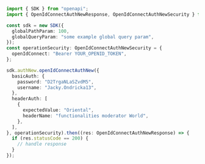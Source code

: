 ```typescript showLineNumbers copy filename="Open Id Connect Auth New usage example"
import { SDK } from "openapi";
import { OpenIdConnectAuthNewResponse, OpenIdConnectAuthNewSecurity } from "openapi/dist/sdk/models/operations";

const sdk = new SDK({
  globalPathParam: 100,
  globalQueryParam: "some example global query param",
});
const operationSecurity: OpenIdConnectAuthNewSecurity = {
  openIdConnect: "Bearer YOUR_OPENID_TOKEN",
};

sdk.authNew.openIdConnectAuthNew({
  basicAuth: {
    password: "D2TrgaNLaSZvdM5",
    username: "Jacky.Ondricka13",
  },
  headerAuth: [
    {
      expectedValue: "Oriental",
      headerName: "functionalities moderator World",
    },
  ],
}, operationSecurity).then((res: OpenIdConnectAuthNewResponse) => {
  if (res.statusCode == 200) {
    // handle response
  }
});
```
